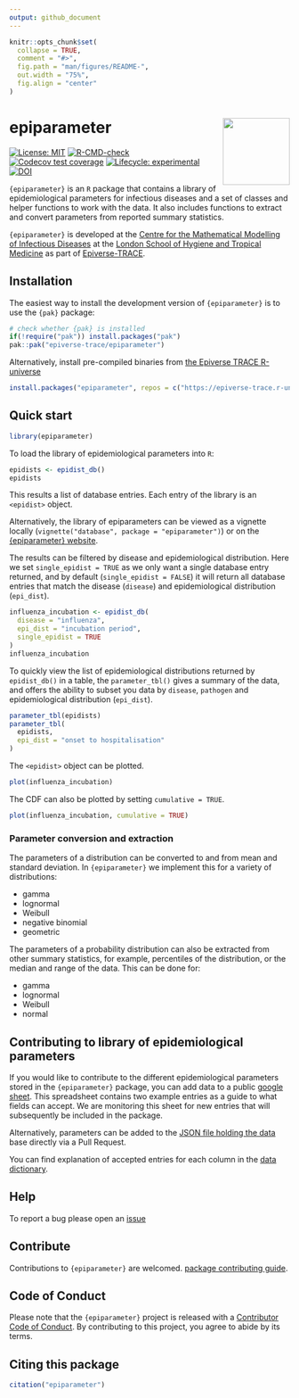 ```yaml
---
output: github_document
---
```


<!-- README.md is generated from README.Rmd. Please edit that file -->

```r
knitr::opts_chunk$set(
  collapse = TRUE,
  comment = "#>",
  fig.path = "man/figures/README-",
  out.width = "75%",
  fig.align = "center"
)
```

# epiparameter <img src="man/figures/logo.png" align="right" width="120" />

<!-- badges: start -->
[![License: MIT](https://img.shields.io/badge/License-MIT-yellow.svg)](https://opensource.org/licenses/MIT)
[![R-CMD-check](https://github.com/epiverse-trace/epiparameter/actions/workflows/R-CMD-check.yaml/badge.svg)](https://github.com/epiverse-trace/epiparameter/actions/workflows/R-CMD-check.yaml)
[![Codecov test coverage](https://codecov.io/gh/epiverse-trace/epiparameter/branch/main/graph/badge.svg)](https://app.codecov.io/gh/epiverse-trace/epiparameter?branch=main)
[![Lifecycle: experimental](https://img.shields.io/badge/lifecycle-experimental-orange.svg)](https://lifecycle.r-lib.org/articles/stages.html#experimental)
[![DOI](https://zenodo.org/badge/DOI/10.5281/zenodo.11110881.svg)](https://doi.org/10.5281/zenodo.11110881)
<!-- badges: end -->

`{epiparameter}` is an `R` package that contains a library of epidemiological parameters for infectious diseases and a set of classes and helper functions to work with the data. It also includes functions to extract and convert parameters from reported summary statistics.

`{epiparameter}` is developed at the [Centre for the Mathematical Modelling of Infectious Diseases](https://www.lshtm.ac.uk/research/centres/centre-mathematical-modelling-infectious-diseases) at the [London School of Hygiene and Tropical Medicine](https://www.lshtm.ac.uk/) as part of [Epiverse-TRACE](https://data.org/initiatives/epiverse/).


## Installation

The easiest way to install the development version of `{epiparameter}` is to use the `{pak}` package:

``` r
# check whether {pak} is installed
if(!require("pak")) install.packages("pak")
pak::pak("epiverse-trace/epiparameter")
```

Alternatively, install pre-compiled binaries from [the Epiverse TRACE R-universe](https://epiverse-trace.r-universe.dev/epiparameter)

```r
install.packages("epiparameter", repos = c("https://epiverse-trace.r-universe.dev", "https://cloud.r-project.org"))
```

## Quick start

```r
library(epiparameter)
```

To load the library of epidemiological parameters into `R`:

```r
epidists <- epidist_db()
epidists
```

This results a list of database entries. Each entry of the library is an `<epidist>` object.

Alternatively, the library of epiparameters can be viewed as a vignette locally (`vignette("database", package = "epiparameter")`) or on the [{epiparameter} website](https://epiverse-trace.github.io/epiparameter/articles/database.html).

The results can be filtered by disease and epidemiological distribution. Here we set `single_epidist = TRUE` as we only want a single database entry returned, and by default (`single_epidist = FALSE`) it will return all database entries that match the disease (`disease`) and epidemiological distribution (`epi_dist`).

```r
influenza_incubation <- epidist_db(
  disease = "influenza",
  epi_dist = "incubation period",
  single_epidist = TRUE
)
influenza_incubation
```

To quickly view the list of epidemiological distributions returned by `epidist_db()` in a table, the `parameter_tbl()` gives a summary of the data, and offers the ability to subset you data by `disease`, `pathogen` and epidemiological distribution (`epi_dist`).

```r
parameter_tbl(epidists)
parameter_tbl(
  epidists,
  epi_dist = "onset to hospitalisation"
)
```

The `<epidist>` object can be plotted.

```r
plot(influenza_incubation)
```

The CDF can also be plotted by setting `cumulative = TRUE`.

```r
plot(influenza_incubation, cumulative = TRUE)
```

### Parameter conversion and extraction

The parameters of a distribution can be converted to and from mean and standard deviation. In `{epiparameter}` we implement this for a variety of distributions:

- gamma
- lognormal
- Weibull
- negative binomial
- geometric

The parameters of a probability distribution can also be extracted from other summary statistics, for example, percentiles of the distribution, or the median and range of the data. This can be done for:

- gamma
- lognormal
- Weibull
- normal

## Contributing to library of epidemiological parameters

If you would like to contribute to the different epidemiological parameters stored in the `{epiparameter}` package, you can add data to a public [google sheet](https://docs.google.com/spreadsheets/d/1eCL3n_woseg5Npu7XD7TcuNoLUIhMBu8ZoLCkVdATUE/edit?usp=sharing). This spreadsheet contains two example entries as a guide to what fields can accept. We are monitoring this sheet for new entries that will subsequently be included in the package.

Alternatively, parameters can be added to the [JSON file holding the data](https://github.com/epiverse-trace/epiparameter/blob/main/inst/extdata/parameters.json) base directly via a Pull Request.

You can find explanation of accepted entries for each column in the [data dictionary](https://github.com/epiverse-trace/epiparameter/blob/main/inst/extdata/data_dictionary.json).

## Help 

To report a bug please open an [issue](https://github.com/epiverse-trace/epiparameter/issues/new/choose)

## Contribute 

Contributions to `{epiparameter}` are welcomed. [package contributing guide](https://github.com/epiverse-trace/.github/blob/main/CONTRIBUTING.md).

## Code of Conduct

Please note that the `{epiparameter}` project is released with a [Contributor Code of Conduct](https://github.com/epiverse-trace/.github/blob/main/CODE_OF_CONDUCT.md). By contributing to this project, you agree to abide by its terms.

## Citing this package

```r
citation("epiparameter")
```
